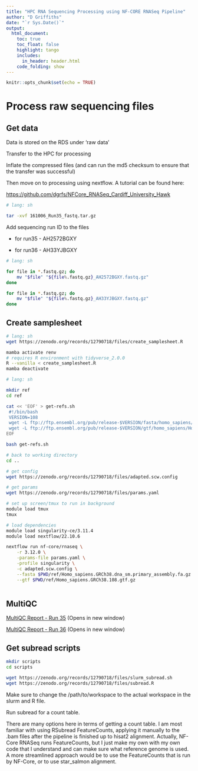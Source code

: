 ```yaml
---
title: "HPC RNA Sequencing Processing using NF-CORE RNASeq Pipeline"
author: "D Griffiths"
date: "`r Sys.Date()`"
output: 
  html_document:
    toc: true
    toc_float: false
    highlight: tango
    includes:
      in_header: header.html
    code_folding: show
---
```


```r
knitr::opts_chunk$set(echo = TRUE)
```

# Process raw sequencing files

## Get data

Data is stored on the RDS under 'raw data'

Transfer to the HPC for processing

Inflate the compressed files (and can run the md5 checksum to ensure that the transfer was successful)

Then move on to processing using nextflow. A tutorial can be found here:

<https://github.com/dgrfs/NFCore_RNASeq_Cardiff_University_Hawk>

```sh
# lang: sh

tar -xvf 161006_Run35_fastq.tar.gz
```

Add sequencing run ID to the files

-   for run35 - AH2572BGXY

-   for run36 - AH33YJBGXY

```sh
# lang: sh

for file in *.fastq.gz; do
    mv "$file" "${file%.fastq.gz}_AH2572BGXY.fastq.gz"
done

for file in *.fastq.gz; do
    mv "$file" "${file%.fastq.gz}_AH33YJBGXY.fastq.gz"
done
```

## Create samplesheet

```sh
# lang: sh
wget https://zenodo.org/records/12790718/files/create_samplesheet.R

mamba activate renv
# requires R environment with tidyverse_2.0.0
R --vanilla < create_samplesheet.R
mamba deactivate

```

```sh
# lang: sh

mkdir ref
cd ref

cat << 'EOF' > get-refs.sh
 #!/bin/bash
 VERSION=108
 wget -L ftp://ftp.ensembl.org/pub/release-$VERSION/fasta/homo_sapiens/dna/Homo_sapiens.GRCh38.dna_sm.primary_assembly.fa.gz
 wget -L ftp://ftp.ensembl.org/pub/release-$VERSION/gtf/homo_sapiens/Homo_sapiens.GRCh38.$VERSION.gtf.gz
EOF

bash get-refs.sh

# back to working directory
cd ..

# get config
wget https://zenodo.org/records/12790718/files/adapted.scw.config

# get params
wget https://zenodo.org/records/12790718/files/params.yaml

# set up screen/tmux to run in background
module load tmux
tmux

# load dependencies
module load singularity-ce/3.11.4
module load nextflow/22.10.6

nextflow run nf-core/rnaseq \
    -r 3.12.0 \
    -params-file params.yaml \
    -profile singularity \
    -c adapted.scw.config \
    --fasta $PWD/ref/Homo_sapiens.GRCh38.dna_sm.primary_assembly.fa.gz \
    --gtf $PWD/ref/Homo_sapiens.GRCh38.108.gtf.gz 
  
```

## MultiQC

<a href="./multiqc_report_run35.html" target="_blank"> MultiQC Report - Run 35</a> (Opens in new window)

<a href="./multiqc_report_run36.html" target="_blank"> MultiQC Report - Run 36</a> (Opens in new window)


## Get subread scripts

```sh
mkdir scripts
cd scripts
```

```sh
wget https://zenodo.org/records/12790718/files/slurm_subread.sh
wget https://zenodo.org/records/12790718/files/subread.R
```

Make sure to change the /path/to/workspace to the actual workspace in the slurm and R file.

Run subread for a count table.

There are many options here in terms of getting a count table. I am most familiar with using RSubread FeatureCounts, applying it manually to the .bam files after the pipeline is finished up to hisat2 alignment. Actually, NF-Core RNASeq runs FeatureCounts, but I just make my own with my own code that I understand and can make sure what reference genome is used. A more streamlined approach would be to use the FeatureCounts that is run by NF-Core, or to use star_salmon alignment.

